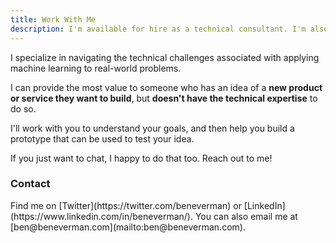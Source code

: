 ```yaml
---
title: Work With Me
description: I'm available for hire as a technical consultant. I'm also open to research collaborations.
---
```


<Callout>
    I specialize in navigating the technical challenges associated with applying machine learning to real-world problems.
</Callout>


I can provide the most value to someone who has an idea of a **new product or service they want to build**, but **doesn't have the technical expertise** to do so. 

I'll work with you to understand your goals, and then help you build a prototype that can be used to test your idea.

If you just want to chat, I happy to do that too. Reach out to me!

### Contact

<Callout type='warning'>
    Find me on [Twitter](https://twitter.com/beneverman) or [LinkedIn](https://www.linkedin.com/in/beneverman/). You can also email me at [ben@beneverman.com](mailto:ben@beneverman.com).
</Callout>